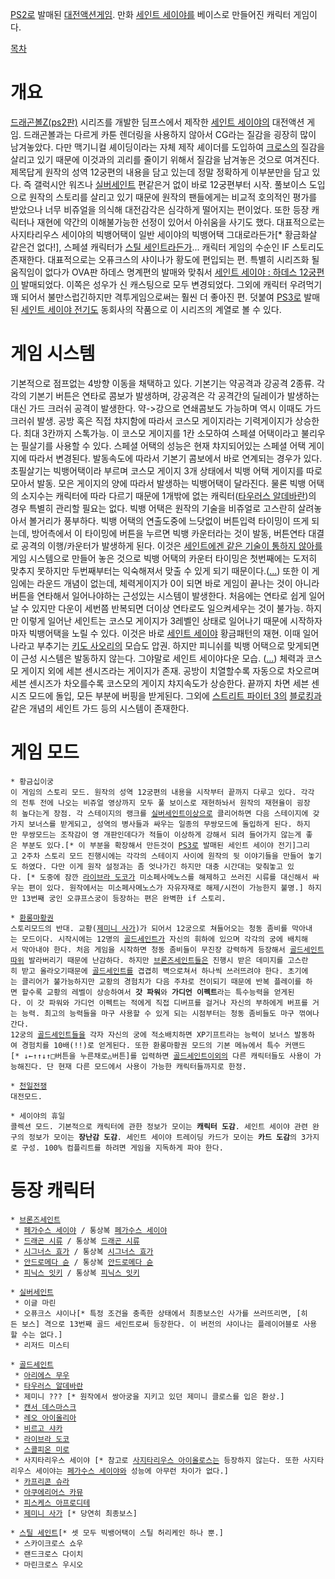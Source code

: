 [[PS2]]로 발매된 [[대전액션게임]]. 만화 [[세인트 세이야]]를 베이스로 만들어진 캐릭터 게임이다.

[[목차]]

= 개요 =
[[드래곤볼Z(ps2판)]] 시리즈를 개발한 딤프스에서 제작한 [[세인트 세이야]]의 대전액션 게임. 드래곤볼과는 다르게 카툰 렌더링을 사용하지 않아서 CG라는 질감을 굉장히 많이 남겨놓았다. 다만 맥기니컬 셰이딩이라는 자체 제작 셰이더를 도입하여 [[크로스]]의 질감을 살리고 있기 때문에 이것과의 괴리를 줄이기 위해서 질감을 남겨놓은 것으로 여겨진다.
제목답게 원작의 성역 12궁편의 내용을 담고 있는데 정말 정확하게 이부분만을 담고 있다. 즉 갤럭시안 워즈나 [[실버세인트]] 편같은거 없이 바로 12궁편부터 시작.
풀보이스 도입으로 원작의 스토리를 살리고 있기 때문에 원작의 팬들에게는 비교적 호의적인 평가를 받았으나 너무 비쥬얼을 의식해 대전감각은 심각하게 떨어지는 편이었다. 또한 등장 캐릭터나 재현에 약간의 이해불가능한 선정이 있어서 아쉬움을 사기도 했다. 대표적으로는 사지타리우스 세이야의 빅뱅어택이 일반 세이야의 빅뱅어택 그대로라든가[* 황금화살 같은건 없다!], 스페셜 캐릭터가 [[스틸 세인트]]라든가...
캐릭터 게임의 수순인 IF 스토리도 존재한다. 대표적으로는 오퓨크스의 샤이나가 황도에 편입되는 편.
특별히 시리즈화 될 움직임이 없다가 OVA판 하데스 명계편의 발매와 맞춰서 [[세인트 세이야 : 하데스 12궁편]]이 발매되었다. 이쪽은 성우가 신 캐스팅으로 모두 변경되었다. 그외에 캐릭터 우려먹기 꽤 되어서 불만스럽긴하지만 격투게임으로써는 훨씬 더 좋아진 편. 덧붙여 [[PS3]]로 발매된 [[세인트 세이야 전기]]도 동회사의 작품으로 이 시리즈의 계열로 볼 수 있다.


= 게임 시스템 =
기본적으로 점프없는 4방향 이동을 채택하고 있다. 기본기는 약공격과 강공격 2종류. 각각의 기본기 버튼은 연타로 콤보가 발생하며, 강공격은 각 공격간의 딜레이가 발생하는 대신 가드 크러쉬 공격이 발생한다. 약->강으로 연쇄콤보도 가능하며 역시 이때도 가드 크러쉬 발생.
공방 혹은 직접 챠지함에 따라서 코스모 게이지라는 기력게이지가 상승한다. 최대 3칸까지 스톡가능. 이 코스모 게이지를 1칸 소모하여 스페셜 어택이라고 불리우는 필살기를 사용할 수 있다. 스페셜 어택의 성능은 현재 챠지되어있는 스페셜 어택 게이지에 따라서 변경된다. 발동속도에 따라서 기본기 콤보에서 바로 연계되는 경우가 있다.
초필살기는 빅뱅어택이라 부르며 코스모 게이지 3개 상태에서 빅뱅 어택 게이지를 따로 모아서 발동. 모은 게이지의 양에 따라서 발생하는 빅뱅어택이 달라진다. 물론 빅뱅 어택의 소지수는 캐릭터에 따라 다르기 때문에 1개밖에 없는 캐릭터([[타우러스 알데바란]])의 경우 특별히 관리할 필요는 없다. 빅뱅 어택은 원작의 기술을 비쥬얼로 고스란히 살려놓아서 볼거리가 풍부하다.
빅뱅 어택의 연출도중에 느닷없이 버튼입력 타이밍이 뜨게 되는데, 방어측에서 이 타이밍에 버튼을 누르면 빅뱅 카운터라는 것이 발동, 버튼연타 대결로 공격의 이행/카운터가 발생하게 된다. 이것은 [[세인트에겐 같은 기술이 통하지 않아]]를 게임 시스템으로 만들어 놓은 것으로 빅뱅 어택의 카운터 타이밍은 첫번째에는 도저히 맞추지 못하지만 두번째부터는 익숙해져서 맞출 수 있게 되기 때문이다.([[...]])
또한 이 게임에는 라운드 개념이 없는데, 체력게이지가 0이 되면 바로 게임이 끝나는 것이 아니라 버튼을 연타해서 일어나야하는 근성있는 시스템이 발생한다. 처음에는 연타로 쉽게 일어날 수 있지만 다운이 세번쯤 반복되면 더이상 연타로도 일으켜세우는 것이 불가능. 하지만 이렇게 일어난 세인트는 코스모 게이지가 3레벨인 상태로 일어나기 때문에 시작하자마자 빅뱅어택을 노릴 수 있다. 이것은 바로 [[세인트 세이야]] 황금패턴의 재현. 이때 일어나라고 부추기는 [[키도 사오리]]의 모습도 압권. 하지만 피니쉬를 빅뱅 어택으로 맞게되면 이 근성 시스템은 발동하지 않는다. 그야말로 세인트 세이야다운 모습. ([[...]])
체력과 코스모 게이지 외에 세븐 센시즈라는 게이지가 존재. 공방이 치열할수록 자동으로 차오르며 세븐 센시즈가 차오를수록 코스모의 게이지 챠지속도가 상승한다. 끝까지 차면 세븐 센시즈 모드에 돌입, 모든 부분에 버핑을 받게된다.
그외에 [[스트리트 파이터 3]]의 [[블로킹]]과 같은 개념의 세인트 가드 등의 시스템이 존재한다.


= 게임 모드 =

 * 황금십이궁
 이 게임의 스토리 모드. 원작의 성역 12궁편의 내용을 시작부터 끝까지 다루고 있다. 각각의 전투 전에 나오는 비쥬얼 영상까지 모두 풀 보이스로 재현하놔서 원작의 재현율이 굉장히 높다는게 장점. 각 스테이지의 랭크를 [[실버세인트]]이상으로 클리어하면 다음 스테이지에 갖가지 보너스를 받게되고, 성역의 병사들과 싸우는 일종의 무쌍모드에 돌입하게 된다. 하지만 무쌍모드는 조작감이 영 개판인데다가 적들이 이상하게 강해서 되려 들어가지 않는게 좋은 부분도 있다.[* 이 부분을 확장해서 만든것이 [[PS3]]로 발매된 세인트 세이야 전기]그리고 2주차 스토리 모드 진행시에는 각각의 스테이지 사이에 원작의 뒷 이야기들을 만들어 놓기도 하였다. 다만 이게 원작 설정과는 좀 엇나가긴 하지만 대충 시간대는 맞춰놓고 있다. [* 도중에 잠깐 [[라이브라 도코]]가 미소페사메노스를 해제하고 쓰러진 시류를 대신해서 싸우는 편이 있다. 원작에서는 미소페사메노스가 자유자재로 해제/시전이 가능한지 불명.] 하지만 13번째 궁인 오큐프스궁이 등장하는 편은 완벽한 if 스토리.

 * [[환롱마황권]]
 스토리모드의 반대. 교황([[제미니 사가]])가 되어서 12궁으로 쳐들어오는 청동 좀비를 막아내는 모드이다. 시작시에는 12명의 [[골드세인트]]가 자신의 휘하에 있으며 각각의 궁에 배치해서 막아내야 한다. 처음 게임을 시작하면 청동 좀비들이 무진장 강력하게 등장해서 [[골드세인트]]따위 발라버리기 때문에 난감하다. 하지만 [[브론즈세인트]]들은 진행시 받은 데미지를 고스란히 받고 올라오기때문에 [[골드세인트]]를 겹겹히 벽으로쳐서 하나씩 쓰러뜨려야 한다. 초기에는 클리어가 불가능하지만 교황의 경험치가 다음 주차로 전이되기 때문에 반복 플레이를 하면 할수록 교황의 레벨이 상승하여서 '''갓 파워'''와 '''가디언 이펙트'''라는 특수능력을 얻게된다. 이 갓 파워와 가디언 이펙트는 적에게 직접 디버프를 걸거나 자신의 부하에게 버프를 거는 능력. 최고의 능력들을 마구 사용할 수 있게 되는 시점부터는 청동 좀비들도 마구 꺾여나간다.
 12궁의 [[골드세인트]]들을 각자 자신의 궁에 적소배치하면 XP기프트라는 능력이 보너스 발동하여 경험치를 10배(!!)로 얻게된다. 또한 환롱마황권 모드의 기본 메뉴에서 특수 커맨드[* ↓←↑↑↓↑□버튼을 누른채로△버튼]를 입력하면 [[골드세인트]]이외의 다른 캐릭터들도 사용이 가능해진다. 단 현재 다른 모드에서 사용이 가능한 캐릭터들까지로 한정.

 * [[천일전쟁]]
 대전모드.

 * 세이야의 휴일
 콜렉션 모드. 기본적으로 캐릭터에 관한 정보가 모이는 '''캐릭터 도감'''. 세인트 세이야 관련 완구의 정보가 모이는 '''장난감 도감'''. 세인트 세이야 트레이딩 카드가 모이는 '''카드 도감'''의 3가지로 구성. 100% 컴플리트를 하려면 게임을 지독하게 파야 한다.


= 등장 캐릭터 =

 * [[브론즈세인트]]
  * [[페가수스 세이야]] / 통상복 [[페가수스 세이야]]
  * [[드래곤 시류]] / 통상복 [[드래곤 시류]]
  * [[시그너스 효가]] / 통상복 [[시그너스 효가]]
  * [[안드로메다 슌]] / 통상복 [[안드로메다 슌]]
  * [[피닉스 잇키]] / 통상복 [[피닉스 잇키]]

 * [[실버세인트]]
  * 이글 마린
  * 오퓨크스 샤이나[* 특정 조건을 충족한 상태에서 최종보스인 사가를 쓰러뜨리면, [히든 보스] 격으로 13번째 골드 세인트로써 등장한다. 이 버전의 샤이나는 플레이어블로 사용할 수는 없다.]
  * 리저드 미스티

 * [[골드세인트]]
  * [[아리에스 무우]]
  * [[타우러스 알데바란]]
  * 제미니 ??? [* 원작에서 쌍아궁을 지키고 있던 제미니 클로스를 입은 환상.]
  * [[캔서 데스마스크]]
  * [[레오 아이올리아]]
  * [[비르고 샤카]]
  * [[라이브라 도코]]
  * [[스콜피온 미로]]
  * 사지타리우스 세이야 [* 참고로 [[사지타리우스 아이올로스]]는 등장하지 않는다. 또한 사지타리우스 세이야는 [[페가수스 세이야]]와 성능에 아무런 차이가 없다.]
  * [[카프리콘 슈라]]
  * [[아쿠에리어스 카뮤]]
  * [[피스케스 아프로디테]]
  * [[제미니 사가]] [* 당연히 최종보스]

 * [[스틸 세인트]][* 셋 모두 빅뱅어택이 스틸 허리케인 하나 뿐.]
  * 스카이크로스 쇼우
  * 랜드크로스 다이치
  * 마린크로스 우시오
